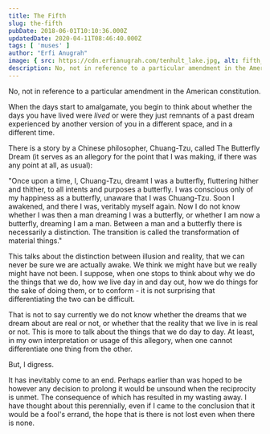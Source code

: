 ```yaml
---
title: The Fifth
slug: the-fifth
pubDate: 2018-06-01T10:10:36.000Z
updatedDate: 2020-04-11T08:46:40.000Z
tags: [ 'muses' ]
author: "Erfi Anugrah"
image: { src: https://cdn.erfianugrah.com/tenhult_lake.jpg, alt: fifth_1 }
description: No, not in reference to a particular amendment in the American constitution.
---
```


No, not in reference to a particular amendment in the American constitution.

When the days start to amalgamate, you begin to think about whether the days you have lived were *lived* or were they just remnants of a past dream experienced by another version of you in a different space, and in a different time.

There is a story by a Chinese philosopher, Chuang-Tzu, called The Butterfly Dream (it serves as an allegory for the point that I was making, if there was any point at all, as usual):

"Once upon a time, I, Chuang-Tzu, dreamt I was a butterfly, fluttering hither and thither, to all intents and purposes a butterfly. I was conscious only of my happiness as a butterfly, unaware that I was Chuang-Tzu. Soon I awakened, and there I was, veritably myself again. Now I do not know whether I was then a man dreaming I was a butterfly, or whether I am now a butterfly, dreaming I am a man. Between a man and a butterfly there is necessarily a distinction. The transition is called the transformation of material things."

This talks about the distinction between illusion and reality, that we can never be sure we are actually awake. We think we might have but we really might have not been. I suppose, when one stops to think about why we do the things that we do, how we live day in and day out, how we do things for the sake of doing them, or to conform - it is not surprising that differentiating the two can be difficult.

That is not to say currently we do not know whether the dreams that we dream about are real or not, or whether that the reality that we live in is real or not. This is more to talk about the things that we do day to day. At least, in my own interpretation or usage of this allegory, when one cannot differentiate one thing from the other.

But, I digress.

It has inevitably come to an end. Perhaps earlier than was hoped to be however any decision to prolong it would be unsound when the reciprocity is unmet. The consequence of which has resulted in my wasting away. I have thought about this perennially, even if I came to the conclusion that it would be a fool's errand, the hope that is there is not lost even when there is none.